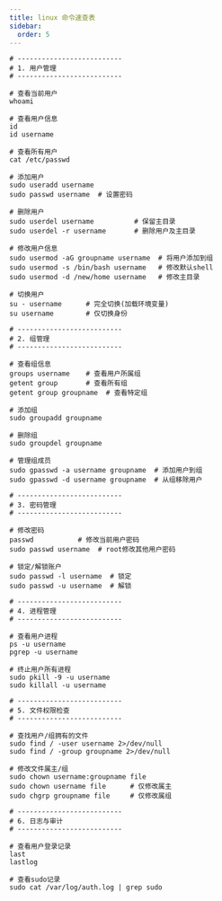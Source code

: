 ```yaml
---
title: linux 命令速查表
sidebar:
  order: 5
---
```


```shell
# --------------------------
# 1. 用户管理
# --------------------------

# 查看当前用户
whoami

# 查看用户信息
id
id username

# 查看所有用户
cat /etc/passwd

# 添加用户
sudo useradd username
sudo passwd username  # 设置密码

# 删除用户
sudo userdel username          # 保留主目录
sudo userdel -r username       # 删除用户及主目录

# 修改用户信息
sudo usermod -aG groupname username  # 将用户添加到组
sudo usermod -s /bin/bash username   # 修改默认shell
sudo usermod -d /new/home username   # 修改主目录

# 切换用户
su - username      # 完全切换(加载环境变量)
su username        # 仅切换身份

# --------------------------
# 2. 组管理
# --------------------------

# 查看组信息
groups username    # 查看用户所属组
getent group       # 查看所有组
getent group groupname  # 查看特定组

# 添加组
sudo groupadd groupname

# 删除组
sudo groupdel groupname

# 管理组成员
sudo gpasswd -a username groupname  # 添加用户到组
sudo gpasswd -d username groupname  # 从组移除用户

# --------------------------
# 3. 密码管理
# --------------------------

# 修改密码
passwd           # 修改当前用户密码
sudo passwd username  # root修改其他用户密码

# 锁定/解锁账户
sudo passwd -l username  # 锁定
sudo passwd -u username  # 解锁

# --------------------------
# 4. 进程管理
# --------------------------

# 查看用户进程
ps -u username
pgrep -u username

# 终止用户所有进程
sudo pkill -9 -u username
sudo killall -u username

# --------------------------
# 5. 文件权限检查
# --------------------------

# 查找用户/组拥有的文件
sudo find / -user username 2>/dev/null
sudo find / -group groupname 2>/dev/null

# 修改文件属主/组
sudo chown username:groupname file
sudo chown username file      # 仅修改属主
sudo chgrp groupname file     # 仅修改属组

# --------------------------
# 6. 日志与审计
# --------------------------

# 查看用户登录记录
last
lastlog

# 查看sudo记录
sudo cat /var/log/auth.log | grep sudo
```
